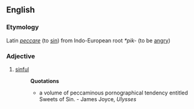 ==English==
===Etymology===
Latin ''[[peccare]]'' (to [[sin]]) from Indo-European root ''*pik-'' (to be [[angry]])

===Adjective===
#[[sinful]]
#:'''Quotations'''
#:*a volume of peccaminous pornographical tendency entitled Sweets of Sin. - James Joyce, ''Ulysses''